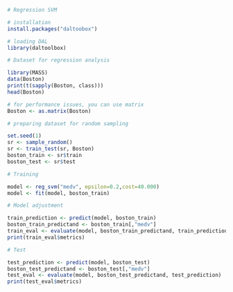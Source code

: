 ```r
# Regression SVM

# installation 
install.packages("daltoobox")

# loading DAL
library(daltoolbox) 
```

```r
# Dataset for regression analysis

library(MASS)
data(Boston)
print(t(sapply(Boston, class)))
head(Boston)
```

```r
# for performance issues, you can use matrix
Boston <- as.matrix(Boston)
```

```r
# preparing dataset for random sampling

set.seed(1)
sr <- sample_random()
sr <- train_test(sr, Boston)
boston_train <- sr$train
boston_test <- sr$test
```

```r
# Training

model <- reg_svm("medv", epsilon=0.2,cost=40.000)
model <- fit(model, boston_train)
```

```r
# Model adjustment

train_prediction <- predict(model, boston_train)
boston_train_predictand <- boston_train[,"medv"]
train_eval <- evaluate(model, boston_train_predictand, train_prediction)
print(train_eval$metrics)
```

```r
# Test

test_prediction <- predict(model, boston_test)
boston_test_predictand <- boston_test[,"medv"]
test_eval <- evaluate(model, boston_test_predictand, test_prediction)
print(test_eval$metrics)
```

